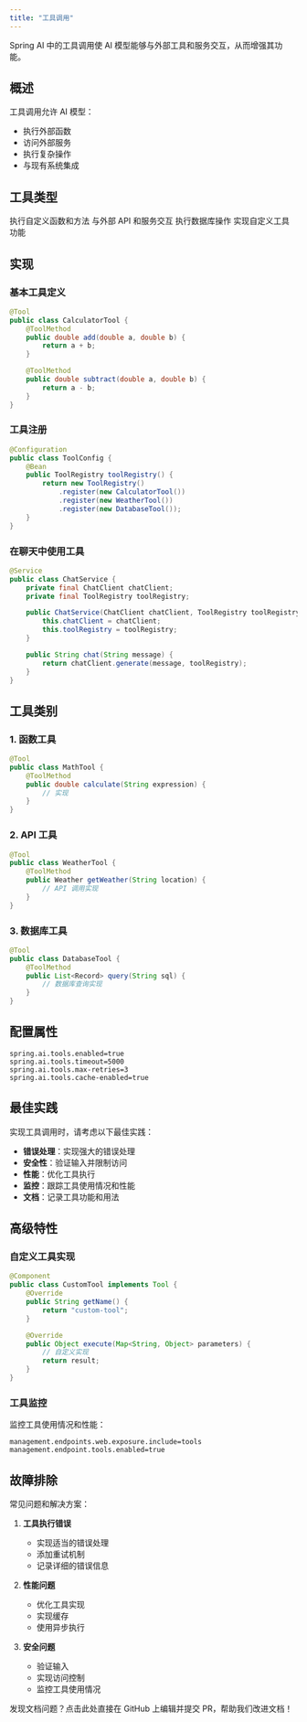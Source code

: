 ```yaml
---
title: "工具调用"
---
```


Spring AI 中的工具调用使 AI 模型能够与外部工具和服务交互，从而增强其功能。

## 概述

工具调用允许 AI 模型：
- 执行外部函数
- 访问外部服务
- 执行复杂操作
- 与现有系统集成

## 工具类型

<CardGroup cols={2}>
  <Card title="函数工具" icon="function">
    执行自定义函数和方法
  </Card>
  <Card title="API 工具" icon="api">
    与外部 API 和服务交互
  </Card>
  <Card title="数据库工具" icon="database">
    执行数据库操作
  </Card>
  <Card title="自定义工具" icon="code">
    实现自定义工具功能
  </Card>
</CardGroup>

## 实现

### 基本工具定义

```java
@Tool
public class CalculatorTool {
    @ToolMethod
    public double add(double a, double b) {
        return a + b;
    }

    @ToolMethod
    public double subtract(double a, double b) {
        return a - b;
    }
}
```

### 工具注册

```java
@Configuration
public class ToolConfig {
    @Bean
    public ToolRegistry toolRegistry() {
        return new ToolRegistry()
            .register(new CalculatorTool())
            .register(new WeatherTool())
            .register(new DatabaseTool());
    }
}
```

### 在聊天中使用工具

```java
@Service
public class ChatService {
    private final ChatClient chatClient;
    private final ToolRegistry toolRegistry;

    public ChatService(ChatClient chatClient, ToolRegistry toolRegistry) {
        this.chatClient = chatClient;
        this.toolRegistry = toolRegistry;
    }

    public String chat(String message) {
        return chatClient.generate(message, toolRegistry);
    }
}
```

## 工具类别

### 1. 函数工具

```java
@Tool
public class MathTool {
    @ToolMethod
    public double calculate(String expression) {
        // 实现
    }
}
```

### 2. API 工具

```java
@Tool
public class WeatherTool {
    @ToolMethod
    public Weather getWeather(String location) {
        // API 调用实现
    }
}
```

### 3. 数据库工具

```java
@Tool
public class DatabaseTool {
    @ToolMethod
    public List<Record> query(String sql) {
        // 数据库查询实现
    }
}
```

## 配置属性

```properties
spring.ai.tools.enabled=true
spring.ai.tools.timeout=5000
spring.ai.tools.max-retries=3
spring.ai.tools.cache-enabled=true
```

## 最佳实践

<Note>
实现工具调用时，请考虑以下最佳实践：
</Note>

- **错误处理**：实现强大的错误处理
- **安全性**：验证输入并限制访问
- **性能**：优化工具执行
- **监控**：跟踪工具使用情况和性能
- **文档**：记录工具功能和用法

## 高级特性

### 自定义工具实现

```java
@Component
public class CustomTool implements Tool {
    @Override
    public String getName() {
        return "custom-tool";
    }

    @Override
    public Object execute(Map<String, Object> parameters) {
        // 自定义实现
        return result;
    }
}
```

### 工具监控

监控工具使用情况和性能：

```properties
management.endpoints.web.exposure.include=tools
management.endpoint.tools.enabled=true
```

## 故障排除

常见问题和解决方案：

1. **工具执行错误**
   - 实现适当的错误处理
   - 添加重试机制
   - 记录详细的错误信息

2. **性能问题**
   - 优化工具实现
   - 实现缓存
   - 使用异步执行

3. **安全问题**
   - 验证输入
   - 实现访问控制
   - 监控工具使用情况 

<Card title="文档有误？请协助编辑" icon="pencil" href="https://github.com/javaai-pig4cloud-com/javaai-docs/edit/main/spring-ai/api/tools.mdx">
  发现文档问题？点击此处直接在 GitHub 上编辑并提交 PR，帮助我们改进文档！
</Card>
